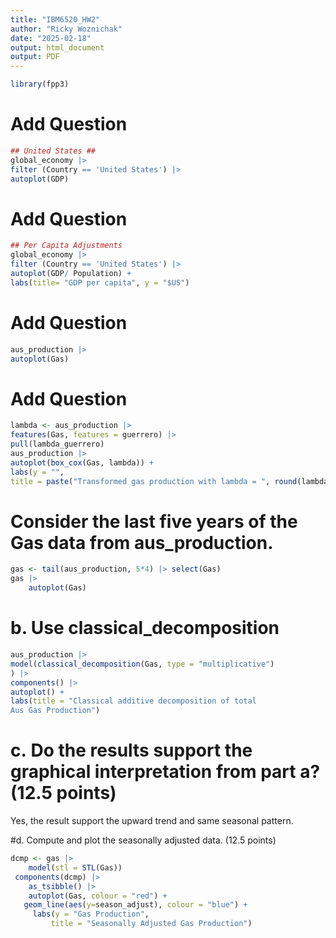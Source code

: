 ```yaml
---
title: "IBM6520_HW2"
author: "Ricky Woznichak"
date: "2025-02-18"
output: html_document
output: PDF
---
```

```r
library(fpp3)
```

# Add Question
```r
## United States ##
global_economy |>
filter (Country == 'United States') |>
autoplot(GDP)
```

# Add Question
```r
## Per Capita Adjustments
global_economy |>
filter (Country == 'United States') |>
autoplot(GDP/ Population) +
labs(title= "GDP per capita", y = "$US")

```

# Add Question
```r
aus_production |>
autoplot(Gas)
```

# Add Question
```r
lambda <- aus_production |>
features(Gas, features = guerrero) |>
pull(lambda_guerrero)
aus_production |>
autoplot(box_cox(Gas, lambda)) +
labs(y = "",
title = paste("Transformed gas production with lambda = ", round(lambda,2)))
```

# Consider the last five years of the Gas data from aus_production.
```r
gas <- tail(aus_production, 5*4) |> select(Gas)
gas |>
    autoplot(Gas)
```
# b. Use classical_decomposition 

```r
aus_production |>
model(classical_decomposition(Gas, type = "multiplicative")
) |>
components() |>
autoplot() +
labs(title = "Classical additive decomposition of total
Aus Gas Production")
```

# c. Do the results support the graphical interpretation from part a?  (12.5 points)
Yes, the result support the upward trend and same seasonal pattern.

#d. Compute and plot the seasonally adjusted data.  (12.5 points)
```r
dcmp <- gas |>
    model(stl = STL(Gas))
 components(dcmp) |>
    as_tsibble() |>
    autoplot(Gas, colour = "red") +
   geom_line(aes(y=season_adjust), colour = "blue") +
     labs(y = "Gas Production",
         title = "Seasonally Adjusted Gas Production")
```

